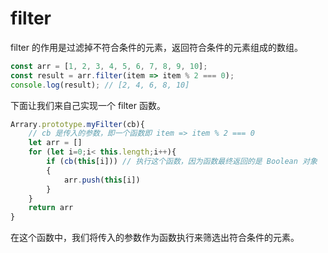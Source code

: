 # filter

filter 的作用是过滤掉不符合条件的元素，返回符合条件的元素组成的数组。

```js
const arr = [1, 2, 3, 4, 5, 6, 7, 8, 9, 10];
const result = arr.filter(item => item % 2 === 0);
console.log(result); // [2, 4, 6, 8, 10]
```

下面让我们来自己实现一个 filter 函数。

```js
Arrary.prototype.myFilter(cb){
    // cb 是传入的参数，即一个函数即 item => item % 2 === 0
    let arr = []
    for (let i=0;i< this.length;i++){
        if (cb(this[i])) // 执行这个函数，因为函数最终返回的是 Boolean 对象
        {
            arr.push(this[i])
        }
    }
    return arr
}
```

在这个函数中，我们将传入的参数作为函数执行来筛选出符合条件的元素。